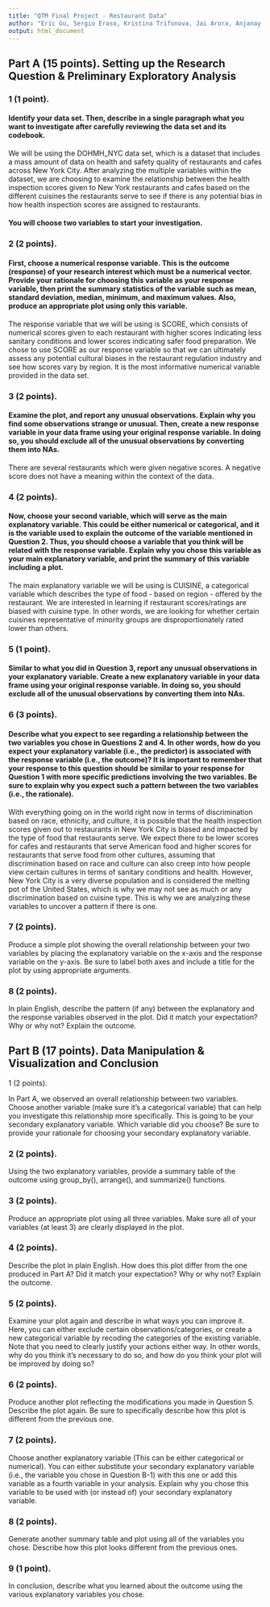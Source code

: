 ```yaml
---
title: "QTM Final Project - Restaurant Data"
author: "Eric Gu, Sergio Eraso, Kristina Trifonova, Jai Arora, Anjanay Nangia"
output: html_document
---
```


## Part A (15 points). Setting up the Research Question & Preliminary Exploratory Analysis

### 1 (1 point). 

#### Identify your data set. Then, describe in a single paragraph what you want to investigate after carefully reviewing the data set and its codebook. 

We will be using the DOHMH_NYC data set, which is a dataset that includes a mass amount of data on health and safety quality of restaurants and cafes across New York City. After analyzing the multiple variables within the dataset, we are choosing to examine the relationship between the health inspection scores given to New York restaurants and cafes based on the different cuisines the restaurants serve to see if there is any potential bias in how health inspection scores are assigned to restaurants.

#### You will choose two variables to start your investigation.

### 2 (2 points).  

#### First, choose a numerical response variable. This is the outcome (response) of your research interest which must be a numerical vector. Provide your rationale for choosing this variable as your response variable, then print the summary statistics of the variable such as mean, standard deviation, median, minimum, and maximum values. Also, produce an appropriate plot using only this variable.

The response variable that we will be using is SCORE, which consists of numerical scores given to each restaurant with higher scores indicating less sanitary conditions and lower scores indicating safer food preparation. We chose to use SCORE as our response variable so that we can ultimately assess any potential cultural biases in the restaurant regulation industry and see how scores vary by region. It is the most informative numerical variable provided in the data set.

### 3 (2 points). 

#### Examine the plot, and report any unusual observations. Explain why you find some observations strange or unusual. Then, create a new response variable in your data frame using your original response variable. In doing so, you should exclude all of the unusual observations by converting them into NAs.


There are several restaurants which were given negative scores. A negative score does not have a meaning within the context of the data.

### 4 (2 points). 

#### Now, choose your second variable, which will serve as the main explanatory variable. This could be either numerical or categorical, and it is the variable used to explain the outcome of the variable mentioned in Question 2. Thus, you should choose a variable that you think will be related with the response variable. Explain why you chose this variable as your main explanatory variable, and print the summary of this variable including a plot.  

The main explanatory variable we will be using is CUISINE, a categorical variable which describes the type of food - based on region - offered by the restaurant. We are interested in learning if restaurant scores/ratings are biased with cuisine type. In other words, we are looking for whether certain cuisines representative of minority groups are disproportionately rated lower than others. 

### 5 (1 point). 

#### Similar to what you did in Question 3, report any unusual observations in your explanatory variable. Create a new explanatory variable in your data frame using your original response variable. In doing so, you should exclude all of the unusual observations by converting them into NAs.

### 6 (3 points). 

#### Describe what you expect to see regarding a relationship between the two variables you chose in Questions 2 and 4. In other words, how do you expect your explanatory variable (i.e., the predictor) is associated with the response variable (i.e., the outcome)? It is important to remember that your response to this question should be similar to your response for Question 1 with more specific predictions involving the two variables. Be sure to explain why you expect such a pattern between the two variables (i.e., the rationale). 

With everything going on in the world right now in terms of discrimination based on race, ethnicity, and culture, it is possible that the health inspection scores given out to restaurants in New York City is biased and impacted by the type of food that restaurants serve. We expect there to be lower scores for cafes and restaurants that serve American food and higher scores for restaurants that serve food from other cultures, assuming that discrimination based on race and culture can also creep into how people view certain cultures in terms of sanitary conditions and health. However, New York City is a very diverse population and is considered the melting pot of the United States, which is why we may not see as much or any discrimination based on cuisine type. This is why we are analyzing these variables to uncover a pattern if there is one. 

### 7 (2 points). 

Produce a simple plot showing the overall relationship between your two variables by placing the explanatory variable on the x-axis and the response variable on the y-axis. Be sure to label both axes and include a title for the plot by using appropriate arguments. 

### 8 (2 points). 

In plain English, describe the pattern (if any) between the explanatory and the response variables observed in the plot. Did it match your expectation? Why or why not? Explain the outcome.


## Part B (17 points). Data Manipulation & Visualization and Conclusion
1 (2 points). 

In Part A, we observed an overall relationship between two variables. Choose another variable (make sure it's a categorical variable) that can help you investigate this relationship more specifically. This is going to be your secondary explanatory variable. Which variable did you choose? Be sure to provide your rationale for choosing your secondary explanatory variable.

### 2 (2 points). 

Using the two explanatory variables, provide a summary table of the outcome using group_by(), arrange(), and summarize() functions. 

### 3 (2 points). 

Produce an appropriate plot using all three variables. Make sure all of your variables (at least 3) are clearly displayed in the plot. 

### 4 (2 points). 

Describe the plot in plain English. How does this plot differ from the one produced in Part A? Did it match your expectation? Why or why not? Explain the outcome. 

### 5 (2 points). 

Examine your plot again and describe in what ways you can improve it. Here, you can either exclude certain observations/categories, or create a new categorical variable by recoding the categories of the existing variable. Note that you need to clearly justify your actions either way. In other words, why do you think it's necessary to do so, and how do you think your plot will be improved by doing so? 

### 6 (2 points). 

Produce another plot reflecting the modifications you made in Question 5. Describe the plot again. Be sure to specifically describe how this plot is different from the previous one.

### 7 (2 points). 

Choose another explanatory variable (This can be either categorical or numerical). You can either substitute your secondary explanatory variable (i.e., the variable you chose in Question B-1) with this one or add this variable as a fourth variable in your analysis. Explain why you chose this variable to be used with (or instead of) your secondary explanatory variable.

### 8 (2 points). 

Generate another summary table and plot using all of the variables you chose. Describe how this plot looks different from the previous ones.

### 9 (1 point). 

In conclusion, describe what you learned about the outcome using the various explanatory variables you chose. 
